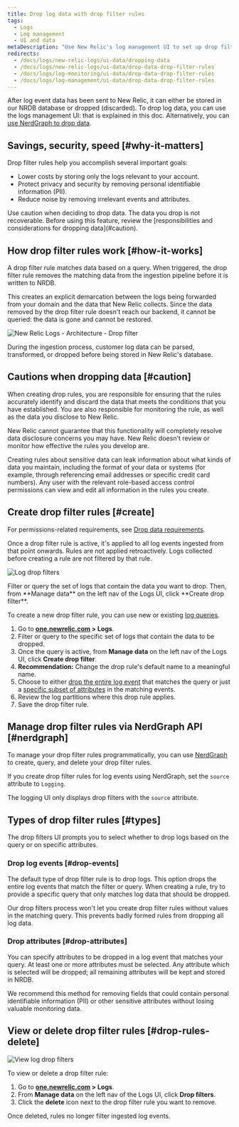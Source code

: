 ```yaml
---
title: Drop log data with drop filter rules
tags:
  - Logs
  - Log management
  - UI and data
metaDescription: "Use New Relic's log management UI to set up drop filter rules for dropping specific types of log data."
redirects:
  - /docs/logs/new-relic-logs/ui-data/dropping-data
  - /docs/logs/new-relic-logs/ui-data/drop-data-drop-filter-rules
  - /docs/logs/log-monitoring/ui-data/drop-data-drop-filter-rules
  - /docs/logs/log-management/ui-data/drop-data-drop-filter-rules
---
```


After log event data has been sent to New Relic, it can either be stored in our NRDB database or dropped (discarded). To drop log data, you can use the logs management UI: that is explained in this doc. Alternatively, you can [use NerdGraph to drop data](/docs/accounts/accounts/data-management/drop-data-using-nerdgraph).

## Savings, security, speed [#why-it-matters]

Drop filter rules help you accomplish several important goals:

* Lower costs by storing only the logs relevant to your account.
* Protect privacy and security by removing personal identifiable information (PII).
* Reduce noise by removing irrelevant events and attributes.

<Callout variant="caution">
  Use caution when deciding to drop data. The data you drop is not recoverable. Before using this feature, review the [responsibilities and considerations for dropping data](#caution).
</Callout>

## How drop filter rules work [#how-it-works]

A drop filter rule matches data based on a query. When triggered, the drop filter rule removes the matching data from the ingestion pipeline before it is written to NRDB.

This creates an explicit demarcation between the logs being forwarded from your domain and the data that New Relic collects. Since the data removed by the drop filter rule doesn't reach our backend, it cannot be queried: the data is gone and cannot be restored.

![New Relic Logs - Architecture - Drop filter](./images/ingest-pipeline.png "New Relic Logs - Architecture - Drop filter")

<figcaption>
  During the ingestion process, customer log data can be parsed, transformed, or dropped before being stored in New Relic's database.
</figcaption>

## Cautions when dropping data [#caution]

When creating drop rules, you are responsible for ensuring that the rules accurately identify and discard the data that meets the conditions that you have established. You are also responsible for monitoring the rule, as well as the data you disclose to New Relic.

New Relic cannot guarantee that this functionality will completely resolve data disclosure concerns you may have. New Relic doesn't review or monitor how effective the rules you develop are.

Creating rules about sensitive data can leak information about what kinds of data you maintain, including the format of your data or systems (for example, through referencing email addresses or specific credit card numbers). Any user with the relevant role-based access control permissions can view and edit all information in the rules you create.

## Create drop filter rules [#create]

For permissions-related requirements, see [Drop data requirements](/docs/data-apis/manage-data/drop-data-using-nerdgraph#requirements).

Once a drop filter rule is active, it's applied to all log events ingested from that point onwards. Rules are not applied retroactively. Logs collected before creating a rule are not filtered by that rule.

![Log drop filters](./images/log-drop-filter-create.png "Log drop filters")

<figcaption>
  Filter or query the set of logs that contain the data you want to drop. Then, from **Manage data** on the left nav of the Logs UI, click **Create drop filter**.
</figcaption>

To create a new drop filter rule, you can use new or existing [log queries](/docs/logs/new-relic-logs/ui-data/query-syntax-logs).

1. Go to **[one.newrelic.com](https://one.newrelic.com) > Logs**.
2. Filter or query to the specific set of logs that contain the data to be dropped.
3. Once the query is active, from **Manage data** on the left nav of the Logs UI, click **Create drop filter**.
4. **Recommendation:** Change the drop rule's default name to a meaningful name.
5. Choose to either [drop the entire log event](#drop-events) that matches the query or just a [specific subset of attributes](#drop-attributes) in the matching events.
6. Review the log partitions where this drop rule applies.
7. Save the drop filter rule.

## Manage drop filter rules via NerdGraph API [#nerdgraph]

To manage your drop filter rules programmatically, you can use [NerdGraph](/docs/accounts/accounts/data-management/drop-data-using-nerdgraph) to create, query, and delete your drop filter rules.

If you create drop filter rules for log events using NerdGraph, set the `source` attribute to `Logging`. 

The logging UI only displays drop filters with the `source` attribute.

## Types of drop filter rules [#types]

The drop filters UI prompts you to select whether to drop logs based on the query or on specific attributes.

### Drop log events [#drop-events]

The default type of drop filter rule is to drop logs. This option drops the entire log events that match the filter or query. When creating a rule, try to provide a specific query that only matches log data that should be dropped.

Our drop filters process won't let you create drop filter rules without values in the matching query. This prevents badly formed rules from dropping all log data.

### Drop attributes [#drop-attributes]

You can specify attributes to be dropped in a log event that matches your query. At least one or more attributes must be selected. Any attribute which is selected will be dropped; all remaining attributes will be kept and stored in NRDB.

<Callout variant="tip">
  We recommend this method for removing fields that could contain personal identifiable information (PII) or other sensitive attributes without losing valuable monitoring data.
</Callout>

## View or delete drop filter rules [#drop-rules-delete]

![View log drop filters](./images/log-drop-filter042721.png "View log drop filters")

To view or delete a drop filter rule:

1. Go to **[one.newrelic.com](https://one.newrelic.com) > Logs**.
2. From **Manage data** on the left nav of the Logs UI, click **Drop filters**.
3. Click the **delete** <Icon name="fe-trash-2"/> icon next to the drop filter rule you want to remove.

Once deleted, rules no longer filter ingested log events.
